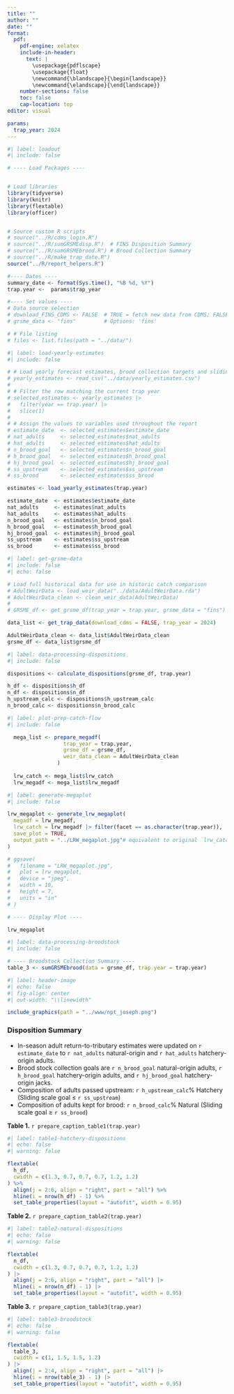 ```yaml
---
title: ""
author: ""
date: ""
format:
  pdf:
    pdf-engine: xelatex
    include-in-header: 
      text: |
        \usepackage{pdflscape}
        \usepackage{float}
        \newcommand{\blandscape}{\begin{landscape}}
        \newcommand{\elandscape}{\end{landscape}}
    number-sections: false
    toc: false
    cap-location: top
editor: visual

params:
  trap_year: 2024
---
```


```r
#| label: loadout
#| include: false

# ---- Load Packages ----


# Load libraries
library(tidyverse)
library(knitr)
library(flextable)
library(officer)


# Source custom R scripts
# source("../R/cdms_login.R")
# source("../R/sumGRSMEdisp.R")  # FINS Disposition Summary
# source("../R/sumGRSMEbrood.R") # Brood Collection Summary
# source("../R/make_trap_date.R")
source("../R/report_helpers.R")

#---- Dates ----
summary_date <- format(Sys.time(), "%B %d, %Y")
trap.year <-  params$trap_year

#---- Set values ----
# Data source selection
# download_FINS_CDMS <- FALSE  # TRUE = fetch new data from CDMS; FALSE = use cached .rda
# grsme_data <- "fins"         # Options: 'fins'

# # File listing
# files <- list.files(path = "../data/")
```

```r
#| label: load-yearly-estimates
#| include: false

# # Load yearly forecast estimates, brood collection targets and sliding scale from CSV
# yearly_estimates <- read_csv("../data/yearly_estimates.csv")
# 
# # Filter the row matching the current trap year
# selected_estimates <- yearly_estimates |>
#   filter(year == trap.year) |>
#   slice(1)
# 
# # Assign the values to variables used throughout the report
# estimate_date  <- selected_estimates$estimate_date
# nat_adults     <- selected_estimates$nat_adults
# hat_adults     <- selected_estimates$hat_adults
# n_brood_goal   <- selected_estimates$n_brood_goal
# h_brood_goal   <- selected_estimates$h_brood_goal
# hj_brood_goal  <- selected_estimates$hj_brood_goal
# ss_upstream    <- selected_estimates$ss_upstream
# ss_brood       <- selected_estimates$ss_brood

estimates <- load_yearly_estimates(trap.year)

estimate_date  <- estimates$estimate_date
nat_adults     <- estimates$nat_adults
hat_adults     <- estimates$hat_adults
n_brood_goal   <- estimates$n_brood_goal
h_brood_goal   <- estimates$h_brood_goal
hj_brood_goal  <- estimates$hj_brood_goal
ss_upstream    <- estimates$ss_upstream
ss_brood       <- estimates$ss_brood
```

```r
#| label: get-grsme-data
#| include: false
#| echo: false

# Load full historical data for use in historic catch comparison
# AdultWeirData <- load_weir_data("../data/AdultWeirData.rda")
# AdultWeirData_clean <- clean_weir_data(AdultWeirData)
# 
# GRSME_df <- get_grsme_df(trap_year = trap.year, grsme_data = "fins")

data_list <- get_trap_data(download_cdms = FALSE, trap_year = 2024)

AdultWeirData_clean <- data_list$AdultWeirData_clean
grsme_df <- data_list$grsme_df


```

```r
#| label: data-processing-dispositions
#| include: false

dispositions <- calculate_dispositions(grsme_df, trap.year)

h_df <- dispositions$h_df
n_df <- dispositions$n_df
h_upstream_calc <- dispositions$h_upstream_calc
n_brood_calc <- dispositions$n_brood_calc
```

```r
#| label: plot-prep-catch-flow
#| include: false

  mega_list <- prepare_megadf(
                  trap_year = trap.year,
                  grsme_df = grsme_df,
                  weir_data_clean = AdultWeirData_clean
                )
  
  lrw_catch <- mega_list$lrw_catch
  lrw_megadf <- mega_list$lrw_megadf
```

```r
#| label: generate-megaplot
#| include: false

lrw_megaplot <- generate_lrw_megaplot(
  megadf = lrw_megadf,
  lrw_catch = lrw_megadf |> filter(facet == as.character(trap.year)),
  save_plot = TRUE,
  output_path = "../LRW_megaplot.jpg"# equivalent to original `lrw_catch`
)

# ggsave(
#   filename = "LRW_megaplot.jpg",
#   plot = lrw_megaplot,
#   device = "jpeg",
#   width = 10,
#   height = 7,
#   units = "in"
# )

# ---- Display Plot ----

lrw_megaplot
```

```r
#| label: data-processing-broodstock
#| include: false

# ---- Broodstock Collection Summary ----
table_3 <- sumGRSMEbrood(data = grsme_df, trap.year = trap.year)
```

```r
#| label: header-image
#| echo: false
#| fig-align: center
#| out-width: "\\linewidth"

include_graphics(path = "../www/npt_joseph.png")
```

\begin{center}
{\LARGE \textbf{Lostine River Weir}}\\[1ex]
{\large Weekly Chinook Summary: \textit{`r summary_date`}}
\end{center}

### Disposition Summary

-   In-season adult return-to-tributary estimates were updated on `r estimate_date` to `r nat_adults` natural-origin and `r hat_adults` hatchery-origin adults.
-   Brood stock collection goals are `r n_brood_goal` natural-origin adults, `r h_brood_goal` hatchery-origin adults, and `r hj_brood_goal` hatchery-origin jacks.
-   Composition of adults passed upstream: `r h_upstream_calc`% Hatchery (Sliding scale goal $\leq$ `r ss_upstream`)
-   Composition of adults kept for brood: `r n_brood_calc`% Natural (Sliding scale goal $\geq$ `r ss_brood`)

**Table 1.** `r prepare_caption_table1(trap.year)`

```r
#| label: table1-hatchery-dispositions
#| echo: false
#| warning: false

flextable(
  h_df,
  cwidth = c(1.3, 0.7, 0.7, 0.7, 1.2, 1.2)
) %>%
  align(j = 2:6, align = "right", part = "all") %>%
  hline(i = nrow(h_df) - 1) %>%
  set_table_properties(layout = "autofit", width = 0.95)

```

\newpage

**Table 2.** `r prepare_caption_table2(trap.year)`

```r
#| label: table2-natural-dispositions
#| echo: false
#| warning: false

flextable(
  n_df,
  cwidth = c(1.3, 0.7, 0.7, 0.7, 1.2, 1.2)
) |>
  align(j = 2:6, align = "right", part = "all") |>
  hline(i = nrow(n_df) - 1) |>
  set_table_properties(layout = "autofit", width = 0.95)

```

**Table 3.** `r prepare_caption_table3(trap.year)`

```r
#| label: table3-broodstock
#| echo: false
#| warning: false

flextable(
  table_3,
  cwidth = c(1, 1.5, 1.5, 1.2)
) |>
  align(j = 2:4, align = "right", part = "all") |>
  hline(i = nrow(table_3) - 1) |>
  set_table_properties(layout = "autofit", width = 0.95)

```

\blandscape

\begin{center}
\begin{minipage}{0.95\linewidth}
\centering

\includegraphics[width=\linewidth]{../LRW_megaplot.jpg}

\vspace{3mm}

\textit{`r prepare_caption_plot(trap.year)`}

\end{minipage}
\end{center}

\elandscape

\newpage

\begin{center}
\begin{minipage}{0.95\textwidth}
\small  % Reduce font size slightly to fit better

\begin{center}
\underline{\textbf{Distribution List}}
\end{center}

\begin{minipage}[t]{0.48\textwidth}
Beals, S (ODFW)\\
Brady, A (BPA)\\
Brandt, E (ODFW)\\
Bratcher, K (ODFW)\\
Brigante, E (ODFW)\\
Bronson, P (CTUIR)\\
Bonifer, J (CTUIR)\\
Burak, G (FWS)\\
Craft, N (ODFW)\\
Deal, D (ODFW)\\
Dittmer, J (ODFW)\\
Engle, R (FWS)\\
Farnam, B (NOAA)\\
Feldhaus, J (ODFW)\\
Garza, Gabriel (ODFW)\\  
Gee, S (ODFW)\\
Gibbs, A (ODFW)\\
Greiner, M (ODFW)\\
Hagenah, P (Landowner)\\
Harbeck, J (NPT)\\
Harrod, R (ODFW)\\ 
Hesse, J (NPT)\\
\end{minipage}
\hfill
\begin{minipage}[t]{0.48\textwidth}
Humphreys, J (TU)\\
Johnson, B (NPT)\\
Johnson, D (NPT)\\
Kozlowski, C (ODFW)\\
Lance, M (ODFW)\\
Lemanski, J (ODFW)\\
Maxwell, A (TU)\\
McLean, M (CTUIR)\\
Nisbitt, K (Wallowa CTY)\\
Oatman, J (NPT)\\
Rumelhart, R (NPT)\\
Treadway, E (ODFW)\\
Smith, J (ODFW)\\
Vatland, S (NPT)\\
Villavicencio, A (NPT)\\
Vogel, J (NPT)\\
Watry, C (NPT)\\
Wiese, N (USFWS)\\ 
Wolfe, W (Landowner)\\
Yanke, J (ODFW)\\
Yearout, J (NPT)\\
Young, B (NPT)\\
Zollman, R (NPT)\\
\end{minipage}

\vspace{3mm}
\hrule
\vspace{3mm}

\begin{center}
\textbf{Please direct questions regarding content of this report to:}
\end{center}

\begin{center}
{\large Neal Espinosa}\\
Northeast Oregon Chinook Evaluations\\
Biologist I\\
541-432-2517\\
\texttt{neale@nezperce.org}
\end{center}


\begin{center}
{\large Brian Simmons}\\
Northeast Oregon Chinook Evaluations\\
Project Leader\\
541-432-2515\\
\texttt{brians@nezperce.org}\\[4mm]

{\large Nez Perce Tribe}\\
Joseph Field Office\\
500 North Main Street\\
P.O. Box 909\\
Joseph, OR 97846
\end{center}

\end{minipage}
\end{center}
